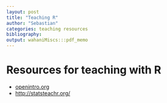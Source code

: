 ```yaml
---
layout: post
title: "Teaching R"
author: "Sebastian"
categories: teaching resources
bibliography: 
output: wahaniMiscs:::pdf_memo
---
```


# Resources for teaching with R

- [openintro.org](OpenIntro)
- [http://statsteachr.org/](statsTeachR)
